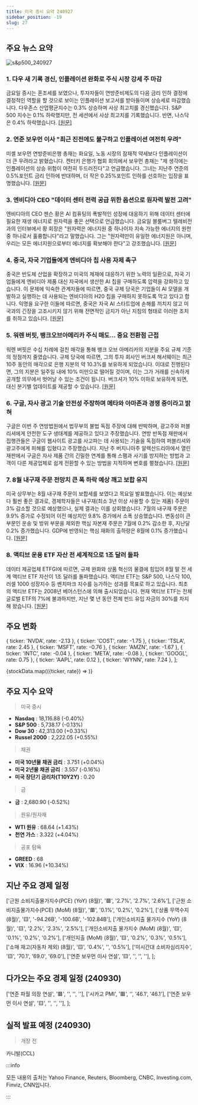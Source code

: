 ```yaml
---
title: 미국 증시 요약 240927
sidebar_position: -19
slug: 27
---
```


## 주요 뉴스 요약

![s&p500_240927](/map/240927.png)

### 1. **다우 새 기록 경신, 인플레이션 완화로 주식 시장 강세 주 마감**

금요일 증시는 혼조세를 보였으나, 투자자들이 연방준비제도의 다음 금리 인하 결정에 결정적인 역할을 할 것으로 보이는 인플레이션 보고서를 받아들이며 상승세로 마감했습니다. 다우존스 산업평균지수는 0.3% 상승하며 사상 최고치를 경신했습니다. S&P 500 지수는 0.1% 하락했지만, 전 세션에서 사상 최고치를 기록했습니다. 반면, 나스닥은 0.4% 하락했습니다. [[원문]](https://finance.yahoo.com/news/live/stock-market-today-dow-hits-fresh-record-stocks-close-out-strong-week-as-inflation-cools-133048644.html)

### 2. **연준 보우먼 이사 "최근 진전에도 불구하고 인플레이션 여전히 우려"**

미셸 보우먼 연방준비은행 총재는 화요일, 노동 시장의 잠재적 약세보다 인플레이션이 더 큰 우려라고 밝혔습니다. 켄터키 은행가 협회 회의에서 보우먼 총재는 "제 생각에는 인플레이션의 상승 위험이 여전히 두드러진다"고 언급했습니다. 그녀는 지난주 연준의 0.5%포인트 금리 인하에 반대하며, 더 작은 0.25%포인트 인하를 선호하는 입장을 표명했습니다. [[원문]](https://www.marketwatch.com/story/feds-bowman-says-inflation-remains-a-concern-despite-recent-progress-0dab88b6?mod=greg-robb)

### 3. **엔비디아 CEO "데이터 센터 전력 공급 위한 옵션으로 원자력 발전 고려"**

엔비디아의 CEO 젠슨 황은 AI 컴퓨팅의 폭발적인 성장에 대응하기 위해 데이터 센터에 필요한 재생 에너지로 원자력을 좋은 선택으로 언급했습니다. 금요일 블룸버그 텔레비전과의 인터뷰에서 황 회장은 "원자력은 에너지원 중 하나이자 지속 가능한 에너지의 원천 중 하나로서 훌륭합니다"라고 말했습니다. 그는 "원자력만이 유일한 에너지원은 아니며, 우리는 모든 에너지원으로부터 에너지를 확보해야 한다"고 강조했습니다. [[원문]](https://finance.yahoo.com/news/nvidia-huang-says-nuclear-power-171024058.html)

### 4. **중국, 자국 기업들에게 엔비디아 칩 사용 자제 촉구**

중국은 반도체 산업을 확장하고 미국의 제재에 대응하기 위한 노력의 일환으로, 자국 기업들에게 엔비디아 제품 대신 자국에서 생산한 AI 칩을 구매하도록 압력을 강화하고 있습니다. 이 문제에 익숙한 관계자들에 따르면, 중국 규제 당국은 기업들이 AI 모델을 개발하고 실행하는 데 사용되는 엔비디아의 H20 칩을 구매하지 못하도록 막고 있다고 합니다. 익명을 요구한 이들에 따르면, 중국은 자국 AI 스타트업에 손해를 끼치지 않고 미국과의 긴장을 고조시키지 않기 위해 전면적인 금지가 아닌 지침의 형태로 이러한 조치를 취하고 있습니다. [[원문]](https://www.bloomberg.com/news/articles/2024-09-27/china-urges-local-companies-to-stay-away-from-nvidia-s-ai-chips?srnd=homepage-asia)

### 5. **워렌 버핏, 뱅크오브아메리카 주식 매도... 중요 전환점 근접**

워렌 버핏은 수십 차례에 걸친 매각을 통해 뱅크 오브 아메리카의 지분을 주요 규제 기준의 정점까지 줄였습니다. 규제 당국에 따르면, 그의 투자 회사인 버크셔 해서웨이는 최근 10주 동안의 매각으로 은행 지분의 약 10.3%를 보유하게 되었습니다. 이대로 진행된다면, 그의 지분은 일주일 내에 10% 미만으로 떨어질 것이며, 이는 그가 거래를 신속하게 공개할 의무에서 벗어날 수 있는 조건이 됩니다. 버크셔가 10% 이하로 보유하게 되면, 대신 분기별 업데이트를 제공할 수 있습니다. [[원문]](https://www.bloomberg.com/news/articles/2024-09-27/warren-buffett-s-bofa-selling-spree-edges-toward-key-milestone?srnd=homepage-asia&embedded-checkout=true)

### 6. **구글, 자사 광고 기술 안전성 주장하며 메타와 아마존과 경쟁 중이라고 밝혀**

구글은 이번 주 연방법원에서 법무부의 불법 독점 주장에 대해 반박하며, 광고주와 퍼블리셔에게 안전한 도구 생태계를 제공하고 있다고 주장했습니다. 연방 반독점 재판에서 집행관들은 구글이 웹사이트 광고를 사고파는 데 사용되는 기술을 독점하여 퍼블리셔와 광고주에게 피해를 입혔다고 주장했습니다. 지난 주 버지니아주 알렉산드리아에서 열린 재판에서 구글은 자사 제품 간의 긴밀한 연계를 통해 스팸과 사기를 방지하는 방법과 고객이 다른 제공업체로 쉽게 전환할 수 있는 방법을 지적하며 변호를 펼쳤습니다. [[원문]](https://www.bloomberg.com/news/articles/2024-09-27/google-defends-ad-tech-as-safe-says-it-rivals-meta-amazon?srnd=homepage-asia)

### 7. **8월 내구재 주문 전망치 큰 폭 하락 예상 깨고 보합 유지**

미국 상무부는 8월 내구재 주문이 보합세를 보였다고 목요일 발표했습니다. 이는 예상보다 훨씬 좋은 결과로, 경제학자들은 내구재(최소 3년 이상 사용할 수 있는 제품) 주문이 3% 감소할 것으로 예상했으나, 실제 결과는 이를 상회했습니다. 7월의 내구재 주문은 9.9% 증가로 수정되어 이전 예상치인 9.8% 증가에서 소폭 상승했습니다. 변동성이 큰 부문인 운송 및 방위 부문을 제외한 핵심 자본재 주문은 7월에 0.2% 감소한 후, 지난달 0.2% 증가했습니다. GDP에 반영되는 핵심 재화의 출하량은 8월에 0.1% 증가했습니다. [[원문]](https://www.marketwatch.com/story/durable-goods-orders-were-flat-in-august-beating-forecasts-of-a-sharp-decline-4766e004?mod=greg-robb)

### 8. **액티브 운용 ETF 자산 전 세계적으로 1조 달러 돌파**

데이터 제공업체 ETFGI에 따르면, 규제 완화와 상품 혁신의 물결에 힘입어 8월 말 전 세계 액티브 ETF 자산이 1조 달러를 돌파했습니다. 액티브 ETF는 S&P 500, 나스닥 100, 러셀 1000 성장지수 등 벤치마크 지수를 능가하는 성과를 목표로 하고 있습니다. 최초의 액티브 ETF는 2008년 베어스턴스에 의해 출시되었습니다. 현재 액티브 ETF는 전체 글로벌 ETF의 7%에 불과하지만, 지난 몇 년 동안 전체 펀드 유입 자금의 30%를 차지해 왔습니다. [[원문]](https://www.reuters.com/markets/us/assets-actively-managed-etfs-top-1-trillion-worldwide-2024-09-27/)

## 주요 변화

  { ticker: 'NVDA', rate: -2.13 },
  { ticker: 'COST', rate: -1.75 },
  { ticker: 'TSLA', rate: 2.45 },
  { ticker: 'MSFT', rate: -0.76 },
  { ticker: 'AMZN', rate: -1.67 },
  { ticker: 'INTC', rate: -0.04 },
  { ticker: 'META', rate: -0.08 },
  { ticker: 'GOOGL', rate: 0.75 },
  { ticker: 'AAPL', rate: 0.12 },
  { ticker: 'WYNN', rate: 7.24 },
];

{stockData.map(({ticker, rate}) => <StockCardMini key={ticker} ticker={ticker} rate={rate}></StockCardMini>)}

## 주요 지수 요약

> 미국 증시

- **Nasdaq** : 18,116.88 (-0.40%)
- **S&P 500** : 5,738.17 (-0.13%)
- **Dow 30** : 42,313.00 (+0.33%)
- **Russel 2000** : 2,222.05 (+0.55%)

> 채권

- **미국 10년물 채권 금리** : 3.751 (+0.04%)
- **미국 2년물 채권 금리** : 3.557 (-0.16%)
- **미국 장단기 금리차(T10Y2Y)** : 0.20

> 금

- **금** : 2,680.90 (-0.52%)

> 원유/원자재

- **WTI 원유** : 68.64 (+1.43%)
- **천연 가스** : 3.322 (+4.04%)

> 공포 탐욕

- **GREED** : 68
- **VIX** : 16.96 (+10.34%)

## 지난 주요 경제 일정

  ['근원 소비지출물가지수(PCE) (YoY) (8월)', '🟥', '2.7%', '2.7%', '2.6%'],
  ['근원 소비지출물가지수(PCE) (MoM) (8월)', '🟥', '0.1%', '0.2%', '0.2%'],
  ['상품 무역수지 (8월)', '🟨', '-94.26B', '-100.6B', '-102.84B'],
  ['개인소비지출 물가지수 (YoY) (8월)', '🟨', '2.2%', '2.3%', '2.5%'],
  ['개인소비지출 물가지수 (MoM) (8월)', '🟨', '0.1%', '0.2%', '0.2%'],
  ['개인지출 (MoM) (8월)', '🟨', '0.2%', '0.3%', '0.5%'],
  ['소매 재고(자동차 제외) (8월)', '🟨', '0.4%', '', '0.5%'],
  ['미시간대 소비자심리지수', '🟨', '70.1', '69.0', '69.0'],
  ['연준 보우먼 이사 연설', '🟨', '', '', ''],
];

<EconomicCalendar data={eventsData} />

## 다가오는 주요 경제 일정 (240930)

  ['연준 파월 의장 연설', '🟥', '', '', ''],
  ['시카고 PMI', '🟥', '', '46.1', '46.1'],
  ['연준 보우먼 이사 연설', '🟨', '', '', ''],
];

<EconomicCalendar data={nextEventsData} />

## 실적 발표 예정 (240930)

> 개장 전

카니발(CCL)

:::info

모든 내용의 출처는 Yahoo Finance, Reuters, Bloomberg, CNBC, Investing.com, Finviz, CNN입니다.

:::
